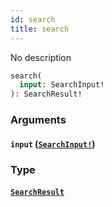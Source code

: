 ```yaml
---
id: search
title: search
---
```


No description

```graphql
search(
  input: SearchInput!
): SearchResult!

```

### Arguments

#### `input` ([`SearchInput!`](/docs/graphql/inputs/search-input))

### Type

#### [`SearchResult`](/docs/graphql/objects/search-result)
